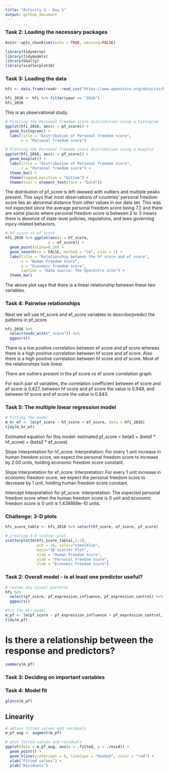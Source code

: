 ```yaml
---
title: "Activity 3 - Day 1"
output: github_document
---
```


### Task 2: Loading the necessary packages

```r
knitr::opts_chunk$set(echo = TRUE, warning=FALSE)

library(tidyverse)
library(tidymodels)
library(GGally)
library(scatterplot3d)
```

### Task 3: Loading the data 

```r
hfi <- data.frame(readr::read_csv("https://www.openintro.org/data/csv/hfi.csv"))

hfi_2016 <- hfi %>% filter(year == "2016") 
hfi_2016
```

This is an observational study.

```r
# Plotting the Personal freedom score distribution using a histogram
ggplot(hfi_2016, aes(x = pf_score)) +
  geom_histogram() + 
  labs(title = "Distribution of Personal freedom score",
       x = "Personal freedom score")
```

```r
# Plotting the Personal freedom score distribution using a boxplot
ggplot(hfi_2016, aes(x = pf_score)) +
  geom_boxplot() +
  labs(title = "Distribution of Personal freedom score",
       x = "Personal freedom score") +
  theme_bw() +
  theme(legend.position = "bottom") +
  theme(text = element_text(face = "bold"))
```

The distribution of pf_score is left-skewed with outliers and multiple peaks present. This says that most observations of countries’ personal freedom score lies an abnormal distance from other values in our data set. This was not expected since the average personal freedom score being 7.2 and there are some places where personal freedom score is between 2 to 3 means there is absence of state-level policies, regulations, and laws governing injury-related behaviors.


```r
# hf score vs ef score
hfi_2016 %>% ggplot(aes(x = hf_score,
                   y = ef_score)) + 
  geom_point(alpha=0.20) +
  geom_smooth(se = FALSE, method = "lm", size = 1) +
  labs(title = "Relationship between the hf score and ef score",
       x = "Human Freedom Score",
       y = "Economic freedom score",
       caption = "Data source: The OpenIntro site") + 
  theme_bw()
```

The above plot says that there is a linear relationship between these two variables.

### Task 4: Pairwise relationships

Next we will use hf_score and ef_score variables to describe/predict the patterns in pf_score. 

```r
hfi_2016 %>% 
  select(ends_with("_score")) %>% 
  ggpairs()
```

There is a low positive correlation between ef score and pf score whereas there is a high positive correlation between hf score and pf score. Also there is a high positive correlation between hf score and ef score. Most of the relationships look linear.

There are outliers present in the pf score vs ef score correlation graph.

For each pair of variables, the correlation coefficient between ef score and pf score is 0.627, between hf score and pf score the value is 0.948, and between hf score and ef score the value is 0.843.

### Task 5: The multiple linear regression model

```r
# Fitting the model
m_hr_ef <- lm(pf_score ~ hf_score + ef_score, data = hfi_2016)
tidy(m_hr_ef)
```

Estimated equation for this model:
estimated pf_score = beta0 + (beta1 * hf_score) + (beta2 * ef_score)

Slope Interpretation for hf_score: 
Interpretation: For every 1 unit increase in human freedom score, we expect the personal freedom score to increase by 2.00 units, holding economic freedom score constant.

Slope Interpretation for ef_score:
Interpretation: For every 1 unit increase in economic freedom score, we expect the personal freedom score to decrease by 1 unit, holding human freedom score constant.

Intercept Interpretation for pf_score:
Interpretation: The expected personal freedom score when the human freedom score is 0 unit and economic freedom score is 0 unit is 1.438869e-10 units.

### Challenge: 3-D plots

```r
hfi_score_table <- hfi_2016 %>% select(hf_score, ef_score, pf_score)

# Creating 3-D scatter plot
scatterplot3d(hfi_score_table[,1:3], 
              pch = 16, color="steelblue",
              main="3D Scatter Plot",
              xlab = "Human Freedom Score",
              ylab = "Personal Freedom Score",
              zlab = "Economic Freedom Score")
```

### Task 2: Overall model - is at least one predictor useful?

```r
# review any visual patterns
hfi %>% 
  select(pf_score, pf_expression_influence, pf_expression_control) %>% 
  ggpairs()

#fit the mlr model
m_pf <- lm(pf_score ~ pf_expression_influence + pf_expression_control, data = hfi)
tidy(m_pf)
```

# Is there a relationship between the response and predictors?

```r
summary(m_pf)
```

### Task 3: Deciding on important variables


### Task 4: Model fit

```r
glance(m_pf)
```

## Linearity

```r
# obtain fitted values and residuals
m_pf_aug <- augment(m_pf)

# plot fitted values and residuals
ggplot(data = m_pf_aug, aes(x = .fitted, y = .resid)) +
  geom_point() +
  geom_hline(yintercept = 0, linetype = "dashed", color = "red") +
  xlab("Fitted values") +
  ylab("Residuals")
```

